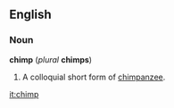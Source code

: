 ==English==
===Noun===
'''chimp''' (''plural'' '''chimps''')

#A colloquial short form of [[chimpanzee]].

[[it:chimp]]